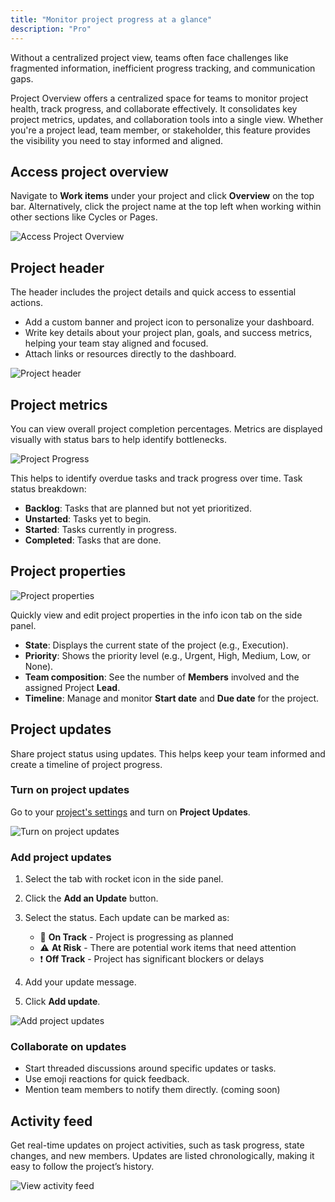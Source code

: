 ```yaml
---
title: "Monitor project progress at a glance"
description: "Pro"
---
```


Without a centralized project view, teams often face challenges like fragmented information, inefficient progress tracking, and communication gaps.

Project Overview offers a centralized space for teams to monitor project health, track progress, and collaborate effectively. It consolidates key project metrics, updates, and collaboration tools into a single view. Whether you're a project lead, team member, or stakeholder, this feature provides the visibility you need to stay informed and aligned.

## Access project overview[​](#access-project-overview "Direct link to Access project overview")

Navigate to **Work items** under your project and click **Overview** on the top bar. Alternatively, click the project name at the top left when working within other sections like Cycles or Pages.

![Access Project Overview](/images/core-concepts/projects/projects/access-project-overview.webp)

## Project header[​](#project-header "Direct link to Project header")

The header includes the project details and quick access to essential actions.

* Add a custom banner and project icon to personalize your dashboard.
* Write key details about your project plan, goals, and success metrics, helping your team stay aligned and focused.
* Attach links or resources directly to the dashboard.

![Project header](/images/core-concepts/projects/projects/project-header.webp)

## Project metrics[​](#project-metrics "Direct link to Project metrics")

You can view overall project completion percentages. Metrics are displayed visually with status bars to help identify bottlenecks.

![Project Progress](/images/core-concepts/projects/projects/project-progress.webp)

This helps to identify overdue tasks and track progress over time. Task status breakdown:

* **Backlog**: Tasks that are planned but not yet prioritized.
* **Unstarted**: Tasks yet to begin.
* **Started**: Tasks currently in progress.
* **Completed**: Tasks that are done.

## Project properties[​](#project-properties "Direct link to Project properties")

![Project properties](/images/core-concepts/projects/projects/project-properties.webp)

Quickly view and edit project properties in the info icon tab on the side panel.

* **State**: Displays the current state of the project (e.g., Execution).
* **Priority**: Shows the priority level (e.g., Urgent, High, Medium, Low, or None).
* **Team composition**: See the number of **Members** involved and the assigned Project **Lead**.
* **Timeline**: Manage and monitor **Start date** and **Due date** for the project.

## Project updates[​](#project-updates "Direct link to Project updates")

Share project status using updates. This helps keep your team informed and create a timeline of project progress.

### Turn on project updates[​](#turn-on-project-updates "Direct link to Turn on project updates")

Go to your [project's settings](/core-concepts/projects/overview#project-settings) and turn on **Project Updates**.

![Turn on project updates](/images/core-concepts/projects/projects/turn-on-project-updates.webp)

### Add project updates[​](#add-project-updates "Direct link to Add project updates")

1. Select the tab with rocket icon in the side panel.

2. Click the **Add an Update** button.

3. Select the status. Each update can be marked as:

   * 🚀 **On Track** - Project is progressing as planned
   * ⚠️ **At Risk** - There are potential work items that need attention
   * ❗ **Off Track** - Project has significant blockers or delays

4. Add your update message.

5. Click **Add update**.

![Add project updates](/images/core-concepts/projects/projects/add-project-updates.webp)

### Collaborate on updates[​](#collaborate-on-updates "Direct link to Collaborate on updates")

* Start threaded discussions around specific updates or tasks.
* Use emoji reactions for quick feedback.
* Mention team members to notify them directly. (coming soon)

## Activity feed[​](#activity-feed "Direct link to Activity feed")

Get real-time updates on project activities, such as task progress, state changes, and new members. Updates are listed chronologically, making it easy to follow the project’s history.

![View activity feed](/images/core-concepts/projects/projects/activity-feed.webp)

